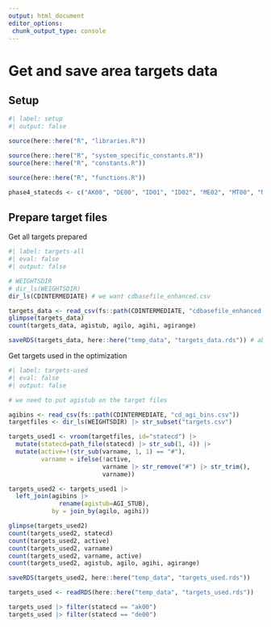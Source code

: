 ```yaml
---
output: html_document
editor_options: 
 chunk_output_type: console
---
```


# Get and save area targets data

## Setup

```r
#| label: setup
#| output: false

source(here::here("R", "libraries.R"))

source(here::here("R", "system_specific_constants.R"))
source(here::here("R", "constants.R"))

source(here::here("R", "functions.R"))

phase4_statecds <- c("AK00", "DE00", "ID01", "ID02", "ME02", "MT00", "ND00", "PA08", "SD00", "WY00")

```


## Prepare target files

Get all targets prepared

```r
#| label: targets-all
#| eval: false
#| output: false

# WEIGHTSDIR
# dir_ls(WEIGHTSDIR)
dir_ls(CDINTERMEDIATE) # we want cdbasefile_enhanced.csv

targets_data <- read_csv(fs::path(CDINTERMEDIATE, "cdbasefile_enhanced.csv"))
glimpse(targets_data)
count(targets_data, agistub, agilo, agihi, agirange)

saveRDS(targets_data, here::here("temp_data", "targets_data.rds")) # about 9 mb

```


Get targets used in the optimization

```r
#| label: targets-used
#| eval: false
#| output: false

# we need to put agistub on the target files

agibins <- read_csv(fs::path(CDINTERMEDIATE, "cd_agi_bins.csv"))
targetfiles <- dir_ls(WEIGHTSDIR) |> str_subset("targets.csv")

targets_used1 <- vroom(targetfiles, id="statecd") |> 
  mutate(statecd=path_file(statecd) |> str_sub(1, 4)) |> 
  mutate(active=!(str_sub(varname, 1, 1) == "#"),
         varname = ifelse(!active, 
                          varname |> str_remove("#") |> str_trim(),
                          varname)) 

targets_used2 <- targets_used1 |> 
  left_join(agibins |> 
              rename(agistub=AGI_STUB),
            by = join_by(agilo, agihi))

glimpse(targets_used2)
count(targets_used2, statecd)
count(targets_used2, active)
count(targets_used2, varname)
count(targets_used2, varname, active)
count(targets_used2, agistub, agilo, agihi, agirange)

saveRDS(targets_used2, here::here("temp_data", "targets_used.rds"))

targets_used <- readRDS(here::here("temp_data", "targets_used.rds"))

targets_used |> filter(statecd == "ak00")
targets_used |> filter(statecd == "de00")

```

